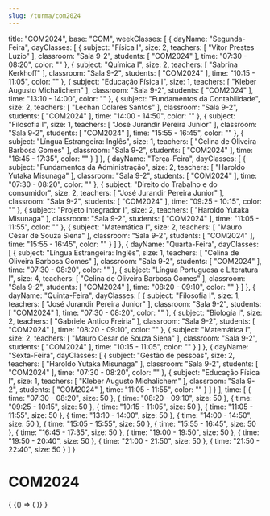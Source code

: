```yaml
---
slug: /turma/com2024
---
```

  title: "COM2024",
  base: "COM",
  weekClasses: [
    {
      dayName: "Segunda-Feira",
      dayClasses: [
        {
          subject: "Física I",
          size: 2,
          teachers: [
            "Vitor Prestes Luzio"
          ],
          classroom: "Sala 9-2",
          students: [
            "COM2024"
          ],
          time: "07:30 - 08:20",
          color: ""
        },
        {
          subject: "Química I",
          size: 2,
          teachers: [
            "Sabrina Kerkhoff"
          ],
          classroom: "Sala 9-2",
          students: [
            "COM2024"
          ],
          time: "10:15 - 11:05",
          color: ""
        },
        {
          subject: "Educação Física I",
          size: 1,
          teachers: [
            "Kleber Augusto Michalichem"
          ],
          classroom: "Sala 9-2",
          students: [
            "COM2024"
          ],
          time: "13:10 - 14:00",
          color: ""
        },
        {
          subject: "Fundamentos da Contabilidade",
          size: 2,
          teachers: [
            "Lechan Colares Santos"
          ],
          classroom: "Sala 9-2",
          students: [
            "COM2024"
          ],
          time: "14:00 - 14:50",
          color: ""
        },
        {
          subject: "Filosofia I",
          size: 1,
          teachers: [
            "José Jurandir Pereira Junior"
          ],
          classroom: "Sala 9-2",
          students: [
            "COM2024"
          ],
          time: "15:55 - 16:45",
          color: ""
        },
        {
          subject: "Língua Estrangeira: Inglês",
          size: 1,
          teachers: [
            "Celina de Oliveira Barbosa Gomes"
          ],
          classroom: "Sala 9-2",
          students: [
            "COM2024"
          ],
          time: "16:45 - 17:35",
          color: ""
        }
      ]
    },
    {
      dayName: "Terça-Feira",
      dayClasses: [
        {
          subject: "Fundamentos da Administração",
          size: 2,
          teachers: [
            "Haroldo Yutaka Misunaga"
          ],
          classroom: "Sala 9-2",
          students: [
            "COM2024"
          ],
          time: "07:30 - 08:20",
          color: ""
        },
        {
          subject: "Direito do Trabalho e do consumidor",
          size: 2,
          teachers: [
            "José Jurandir Pereira Junior"
          ],
          classroom: "Sala 9-2",
          students: [
            "COM2024"
          ],
          time: "09:25 - 10:15",
          color: ""
        },
        {
          subject: "Projeto Integrador I",
          size: 2,
          teachers: [
            "Haroldo Yutaka Misunaga"
          ],
          classroom: "Sala 9-2",
          students: [
            "COM2024"
          ],
          time: "11:05 - 11:55",
          color: ""
        },
        {
          subject: "Matemática I",
          size: 2,
          teachers: [
            "Mauro César de Souza Siena"
          ],
          classroom: "Sala 9-2",
          students: [
            "COM2024"
          ],
          time: "15:55 - 16:45",
          color: ""
        }
      ]
    },
    {
      dayName: "Quarta-Feira",
      dayClasses: [
        {
          subject: "Língua Estrangeira: Inglês",
          size: 1,
          teachers: [
            "Celina de Oliveira Barbosa Gomes"
          ],
          classroom: "Sala 9-2",
          students: [
            "COM2024"
          ],
          time: "07:30 - 08:20",
          color: ""
        },
        {
          subject: "Língua Portuguesa e Literatura I",
          size: 4,
          teachers: [
            "Celina de Oliveira Barbosa Gomes"
          ],
          classroom: "Sala 9-2",
          students: [
            "COM2024"
          ],
          time: "08:20 - 09:10",
          color: ""
        }
      ]
    },
    {
      dayName: "Quinta-Feira",
      dayClasses: [
        {
          subject: "Filosofia I",
          size: 1,
          teachers: [
            "José Jurandir Pereira Junior"
          ],
          classroom: "Sala 9-2",
          students: [
            "COM2024"
          ],
          time: "07:30 - 08:20",
          color: ""
        },
        {
          subject: "Biologia I",
          size: 2,
          teachers: [
            "Gabriele Antico Freiria"
          ],
          classroom: "Sala 9-2",
          students: [
            "COM2024"
          ],
          time: "08:20 - 09:10",
          color: ""
        },
        {
          subject: "Matemática I",
          size: 2,
          teachers: [
            "Mauro César de Souza Siena"
          ],
          classroom: "Sala 9-2",
          students: [
            "COM2024"
          ],
          time: "10:15 - 11:05",
          color: ""
        }
      ]
    },
    {
      dayName: "Sexta-Feira",
      dayClasses: [
        {
          subject: "Gestão de pessoas",
          size: 2,
          teachers: [
            "Haroldo Yutaka Misunaga"
          ],
          classroom: "Sala 9-2",
          students: [
            "COM2024"
          ],
          time: "07:30 - 08:20",
          color: ""
        },
        {
          subject: "Educação Física I",
          size: 1,
          teachers: [
            "Kleber Augusto Michalichem"
          ],
          classroom: "Sala 9-2",
          students: [
            "COM2024"
          ],
          time: "11:05 - 11:55",
          color: ""
        }
      ]
    }
  ],
  time: [
    {
      time: "07:30 - 08:20",
      size: 50
    },
    {
      time: "08:20 - 09:10",
      size: 50
    },
    {
      time: "09:25 - 10:15",
      size: 50
    },
    {
      time: "10:15 - 11:05",
      size: 50
    },
    {
      time: "11:05 - 11:55",
      size: 50
    },
    {
      time: "13:10 - 14:00",
      size: 50
    },
    {
      time: "14:00 - 14:50",
      size: 50
    },
    {
      time: "15:05 - 15:55",
      size: 50
    },
    {
      time: "15:55 - 16:45",
      size: 50
    },
    {
      time: "16:45 - 17:35",
      size: 50
    },
    {
      time: "19:00 - 19:50",
      size: 50
    },
    {
      time: "19:50 - 20:40",
      size: 50
    },
    {
      time: "21:00 - 21:50",
      size: 50
    },
    {
      time: "21:50 - 22:40",
      size: 50
    }
  ]
}

# COM2024

<div>
  {
    <BrowserOnly>
      {() => (
        <Grid
          title={data.title}
          weekClasses={data.weekClasses}
          time={data.time}
        />
      )}
    </BrowserOnly>
  }
</div>
